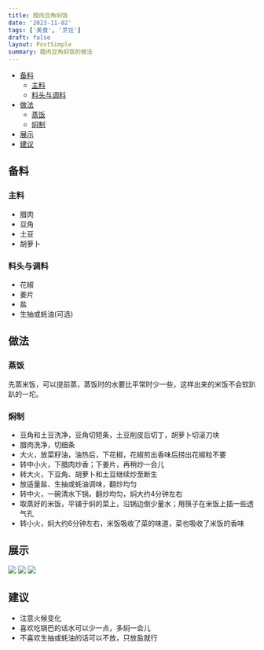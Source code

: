 ```yaml
---
title: 腊肉豆角焖饭
date: '2023-11-02'
tags: ['美食', '烹饪']
draft: false
layout: PostSimple
summary: 腊肉豆角焖饭的做法
---
```


- [备料](#备料)
  - [主料](#主料)
  - [料头与调料](#料头与调料)
- [做法](#做法)
  - [蒸饭](#蒸饭)
  - [焖制](#焖制)
- [展示](#展示)
- [建议](#建议)

## 备料

### 主料

- 腊肉
- 豆角
- 土豆
- 胡萝卜

### 料头与调料

- 花椒
- 姜片
- 盐
- 生抽或蚝油(可选)

## 做法

### 蒸饭

先蒸米饭，可以提前蒸，蒸饭时的水要比平常时少一些，这样出来的米饭不会软趴趴的一坨。

### 焖制

- 豆角和土豆洗净，豆角切短条，土豆削皮后切丁，胡萝卜切滚刀块
- 腊肉洗净，切细条
- 大火，放菜籽油，油热后，下花椒，花椒煎出香味后捞出花椒粒不要
- 转中小火，下腊肉炒香；下姜片，再稍炒一会儿
- 转大火，下豆角、胡萝卜和土豆继续炒至断生
- 放适量盐、生抽或蚝油调味，翻炒均匀
- 转中火，一碗清水下锅，翻炒均匀，焖大约4分钟左右
- 取蒸好的米饭，平铺于焖的菜上，沿锅边倒少量水；用筷子在米饭上插一些透气孔
- 转小火，焖大约6分钟左右，米饭吸收了菜的味道，菜也吸收了米饭的香味

## 展示

![](https://media.zootechs.com/blogIMG_4264.jpeg)
![](https://media.zootechs.com/blogIMG_4268.jpeg)
![](https://media.zootechs.com/blogIMG_4270.jpeg)

## 建议

- 注意火候变化
- 喜欢吃锅巴的话水可以少一点，多焖一会儿
- 不喜欢生抽或蚝油的话可以不放，只放盐就行
